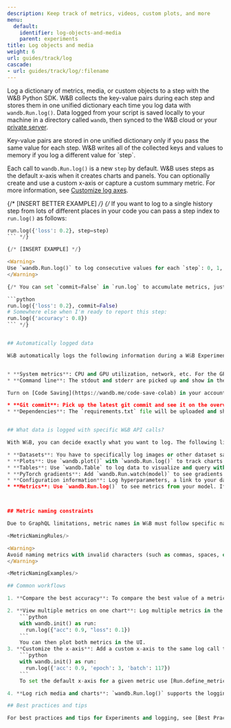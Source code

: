 ```yaml
---
description: Keep track of metrics, videos, custom plots, and more
menu:
  default:
    identifier: log-objects-and-media
    parent: experiments
title: Log objects and media
weight: 6
url: guides/track/log
cascade:
- url: guides/track/log/:filename
---
```



Log a dictionary of metrics, media, or custom objects to a step with the W&B Python SDK. W&B collects the key-value pairs during each step and stores them in one unified dictionary each time you log data with `wandb.Run.log()`. Data logged from your script is saved locally to your machine in a directory called `wandb`, then synced to the W&B cloud or your [private server](/guides/hosting/). 

<Note>
Key-value pairs are stored in one unified dictionary only if you pass the same value for each step. W&B writes all of the collected keys and values to memory if you log a different value for `step`.
</Note>

Each call to `wandb.Run.log()` is a new `step` by default. W&B uses steps as the default x-axis when it creates charts and panels. You can optionally create and use a custom x-axis or capture a custom summary metric. For more information, see [Customize log axes](/guides/track/log/customize-logging-axes/).

{/* [INSERT BETTER EXAMPLE] */}
{/* If you want to log to a single history step from lots of different places in your code you can pass a step index to `run.log()` as follows:

```python
run.log({'loss': 0.2}, step=step)
``` */}

{/* [INSERT EXAMPLE] */}

<Warning>
Use `wandb.Run.log()` to log consecutive values for each `step`: 0, 1, 2, and so on. It is not possible to write to a specific history step. W&B only writes to the "current" and "next" step.
</Warning>

{/* You can set `commit=False` in `run.log` to accumulate metrics, just be sure to eventually call `run.log` with `commit=True` (the default) to persist the metrics.

```python
run.log({'loss': 0.2}, commit=False)
# Somewhere else when I'm ready to report this step:
run.log({'accuracy': 0.8})
``` */}


## Automatically logged data

W&B automatically logs the following information during a W&B Experiment:


* **System metrics**: CPU and GPU utilization, network, etc. For the GPU, these are fetched with [`nvidia-smi`](https://developer.nvidia.com/nvidia-system-management-interface).
* **Command line**: The stdout and stderr are picked up and show in the logs tab on the [run page.](/guides/runs/)

Turn on [Code Saving](https://wandb.me/code-save-colab) in your account's [Settings page](https://wandb.ai/settings) to log:

* **Git commit**: Pick up the latest git commit and see it on the overview tab of the run page, as well as a `diff.patch` file if there are any uncommitted changes.
* **Dependencies**: The `requirements.txt` file will be uploaded and shown on the files tab of the run page, along with any files you save to the `wandb` directory for the run.


## What data is logged with specific W&B API calls?

With W&B, you can decide exactly what you want to log. The following lists some commonly logged objects:

* **Datasets**: You have to specifically log images or other dataset samples for them to stream to W&B.
* **Plots**: Use `wandb.plot()` with `wandb.Run.log()` to track charts. See [Log Plots](/guides/track/log/plots/) for more information. 
* **Tables**: Use `wandb.Table` to log data to visualize and query with W&B. See [Log Tables](/guides/track/log/log-tables/) for more information.
* **PyTorch gradients**: Add `wandb.Run.watch(model)` to see gradients of the weights as histograms in the UI.
* **Configuration information**: Log hyperparameters, a link to your dataset, or the name of the architecture you're using as config parameters, passed in like this: `wandb.init(config=your_config_dictionary)`. See the [PyTorch Integrations](/guides/integrations/pytorch) page for more information. 
* **Metrics**: Use `wandb.Run.log()` to see metrics from your model. If you log metrics like accuracy and loss from inside your training loop, you'll get live updating graphs in the UI.



## Metric naming constraints

Due to GraphQL limitations, metric names in W&B must follow specific naming rules:

<MetricNamingRules/>

<Warning>
Avoid naming metrics with invalid characters (such as commas, spaces, or special symbols), which may cause problems with sorting, querying, or display in the W&B UI.
</Warning>

<MetricNamingExamples/>

## Common workflows

1. **Compare the best accuracy**: To compare the best value of a metric across runs, set the summary value for that metric. By default, summary is set to the last value you logged for each key. This is useful in the table in the UI, where you can sort and filter runs based on their summary metrics, to help compare runs in a table or bar chart based on their _best_ accuracy, instead of final accuracy. For example: `wandb.run.summary["best_accuracy"] = best_accuracy`

2. **View multiple metrics on one chart**: Log multiple metrics in the same call. For example:
    ```python
    with wandb.init() as run:
      run.log({"acc": 0.9, "loss": 0.1})
    ```
    You can then plot both metrics in the UI.
3. **Customize the x-axis**: Add a custom x-axis to the same log call to visualize your metrics against a different axis in the W&B dashboard. For example:
    ```python
    with wandb.init() as run:
      run.log({'acc': 0.9, 'epoch': 3, 'batch': 117})
    ```
    To set the default x-axis for a given metric use [Run.define_metric()](/ref/python/experiments/run.md#define_metric).

4. **Log rich media and charts**: `wandb.Run.log()` supports the logging of a wide variety of data types, from [media like images and videos](/guides/track/log/media/) to [tables](/guides/track/log/log-tables/) and [charts](/guides/app/features/custom-charts/).

## Best practices and tips 

For best practices and tips for Experiments and logging, see [Best Practices: Experiments and Logging](https://wandb.ai/wandb/pytorch-lightning-e2e/reports/W-B-Best-Practices-Guide--VmlldzozNTU1ODY1#w&b-experiments-and-logging).
